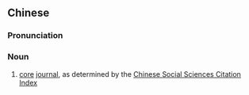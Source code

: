 ==Chinese==
{{zh-forms|type=22}}

===Pronunciation===
{{zh-pron
|m=héxīn 期kān
|cat=n
}}

===Noun===
{{zh-noun}}

# [[core]] [[journal]], as determined by the [[w:Chinese Social Sciences Citation Index|Chinese Social Sciences Citation Index]]